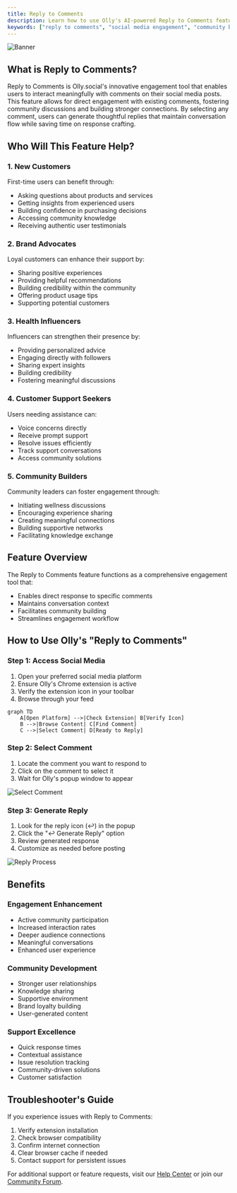 ```yaml
---
title: Reply to Comments
description: Learn how to use Olly's AI-powered Reply to Comments feature to engage with your social media audience effectively.
keywords: ["reply to comments", "social media engagement", "community building", "AI tools", "comment management"]
---
```


![Banner](/images/banner.png "Olly Reply to Comments")

## What is Reply to Comments?

Reply to Comments is Olly.social's innovative engagement tool that enables users to interact meaningfully with comments on their social media posts. This feature allows for direct engagement with existing comments, fostering community discussions and building stronger connections. By selecting any comment, users can generate thoughtful replies that maintain conversation flow while saving time on response crafting.

<CardGrid>
  <Card
    subtitle="Get Started"
    title="Quick Setup"
    description="Learn how to set up and start using the Reply to Comments feature in minutes."
    href="/docs/features/reply-to-comments/setup"
  />
  <Card
    subtitle="Tutorial"
    title="Usage Guide"
    description="Step-by-step instructions for engaging with your audience effectively."
    href="/docs/features/reply-to-comments/guide"
  />
  <Card
    subtitle="Support"
    title="Help Center"
    description="Get assistance and troubleshooting tips for Reply to Comments."
    href="/docs/support"
  />
</CardGrid>

## Who Will This Feature Help?

### 1. New Customers
First-time users can benefit through:
- Asking questions about products and services
- Getting insights from experienced users
- Building confidence in purchasing decisions
- Accessing community knowledge
- Receiving authentic user testimonials

### 2. Brand Advocates
Loyal customers can enhance their support by:
- Sharing positive experiences
- Providing helpful recommendations
- Building credibility within the community
- Offering product usage tips
- Supporting potential customers

### 3. Health Influencers
Influencers can strengthen their presence by:
- Providing personalized advice
- Engaging directly with followers
- Sharing expert insights
- Building credibility
- Fostering meaningful discussions

### 4. Customer Support Seekers
Users needing assistance can:
- Voice concerns directly
- Receive prompt support
- Resolve issues efficiently
- Track support conversations
- Access community solutions

### 5. Community Builders
Community leaders can foster engagement through:
- Initiating wellness discussions
- Encouraging experience sharing
- Creating meaningful connections
- Building supportive networks
- Facilitating knowledge exchange

## Feature Overview
The Reply to Comments feature functions as a comprehensive engagement tool that:
* Enables direct response to specific comments
* Maintains conversation context
* Facilitates community building
* Streamlines engagement workflow

## How to Use Olly's "Reply to Comments"

### Step 1: Access Social Media
1. Open your preferred social media platform
2. Ensure Olly's Chrome extension is active
3. Verify the extension icon in your toolbar
4. Browse through your feed

```mermaid
graph TD
    A[Open Platform] -->|Check Extension| B[Verify Icon]
    B -->|Browse Content| C[Find Comment]
    C -->|Select Comment| D[Ready to Reply]
```

### Step 2: Select Comment
1. Locate the comment you want to respond to
2. Click on the comment to select it
3. Wait for Olly's popup window to appear

![Select Comment](/images/features/reply-to-comments/select-caption.png)

### Step 3: Generate Reply
1. Look for the reply icon (↩️) in the popup
2. Click the "↩️ Generate Reply" option
3. Review generated response
4. Customize as needed before posting

![Reply Process](/images/features/reply-to-comments/replyto-comment.png)

## Benefits

### Engagement Enhancement
- Active community participation
- Increased interaction rates
- Deeper audience connections
- Meaningful conversations
- Enhanced user experience

### Community Development
- Stronger user relationships
- Knowledge sharing
- Supportive environment
- Brand loyalty building
- User-generated content

### Support Excellence
- Quick response times
- Contextual assistance
- Issue resolution tracking
- Community-driven solutions
- Customer satisfaction

## Troubleshooter's Guide

If you experience issues with Reply to Comments:

1. Verify extension installation
2. Check browser compatibility
3. Confirm internet connection
4. Clear browser cache if needed
5. Contact support for persistent issues

For additional support or feature requests, visit our [Help Center](/docs/support) or join our [Community Forum](/community).
